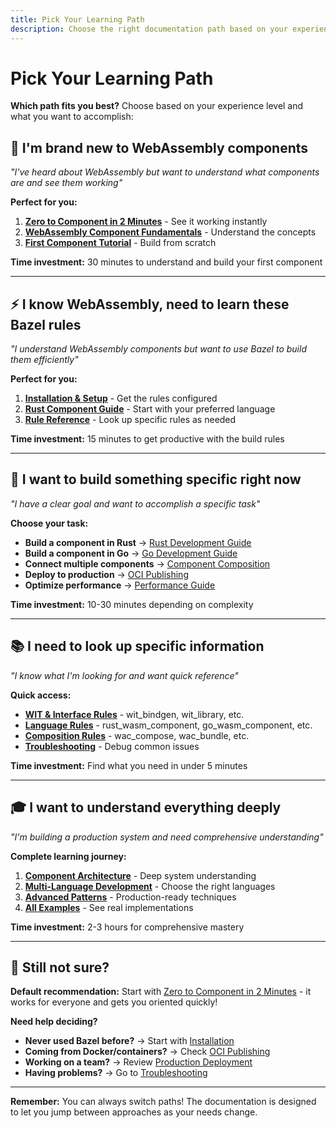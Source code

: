 ```yaml
---
title: Pick Your Learning Path
description: Choose the right documentation path based on your experience and goals
---
```


# Pick Your Learning Path

**Which path fits you best?** Choose based on your experience level and what you want to accomplish:

<div class="path-selector">

## 🚀 **I'm brand new to WebAssembly components**

_"I've heard about WebAssembly but want to understand what components are and see them working"_

**Perfect for you:**

1. **[Zero to Component in 2 Minutes](/zero-to-component/)** - See it working instantly
2. **[WebAssembly Component Fundamentals](/learn/fundamentals/)** - Understand the concepts
3. **[First Component Tutorial](/first-component/)** - Build from scratch

**Time investment:** 30 minutes to understand and build your first component

---

## ⚡ **I know WebAssembly, need to learn these Bazel rules**

_"I understand WebAssembly components but want to use Bazel to build them efficiently"_

**Perfect for you:**

1. **[Installation & Setup](/installation/)** - Get the rules configured
2. **[Rust Component Guide](/languages/rust/)** - Start with your preferred language
3. **[Rule Reference](/reference/wit-interface-rules/)** - Look up specific rules as needed

**Time investment:** 15 minutes to get productive with the build rules

---

## 🔧 **I want to build something specific right now**

_"I have a clear goal and want to accomplish a specific task"_

**Choose your task:**

- **Build a component in Rust** → [Rust Development Guide](/languages/rust/)
- **Build a component in Go** → [Go Development Guide](/languages/go/)
- **Connect multiple components** → [Component Composition](/composition/wac/)
- **Deploy to production** → [OCI Publishing](/production/publishing/)
- **Optimize performance** → [Performance Guide](/production/performance/)

**Time investment:** 10-30 minutes depending on complexity

---

## 📚 **I need to look up specific information**

_"I know what I'm looking for and want quick reference"_

**Quick access:**

- **[WIT & Interface Rules](/reference/wit-interface-rules/)** - wit_bindgen, wit_library, etc.
- **[Language Rules](/reference/language-rules/)** - rust_wasm_component, go_wasm_component, etc.
- **[Composition Rules](/reference/composition-rules/)** - wac_compose, wac_bundle, etc.
- **[Troubleshooting](/troubleshooting/common-issues/)** - Debug common issues

**Time investment:** Find what you need in under 5 minutes

---

## 🎓 **I want to understand everything deeply**

_"I'm building a production system and need comprehensive understanding"_

**Complete learning journey:**

1. **[Component Architecture](/architecture/overview/)** - Deep system understanding
2. **[Multi-Language Development](/learn/multi-language/)** - Choose the right languages
3. **[Advanced Patterns](/guides/wit-bindgen-advanced-concepts/)** - Production-ready techniques
4. **[All Examples](/examples/basic-examples/)** - See real implementations

**Time investment:** 2-3 hours for comprehensive mastery

---

</div>

## 🤔 **Still not sure?**

**Default recommendation:** Start with [Zero to Component in 2 Minutes](/zero-to-component/) - it works for everyone and gets you oriented quickly!

**Need help deciding?**

- **Never used Bazel before?** → Start with [Installation](/installation/)
- **Coming from Docker/containers?** → Check [OCI Publishing](/production/publishing/)
- **Working on a team?** → Review [Production Deployment](/production/deployment-guide/)
- **Having problems?** → Go to [Troubleshooting](/troubleshooting/common-issues/)

---

**Remember:** You can always switch paths! The documentation is designed to let you jump between approaches as your needs change.

